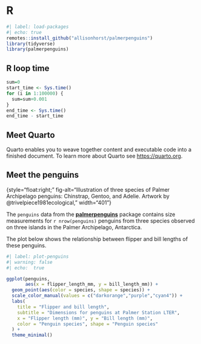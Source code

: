 # R 

::: {#R}
:::
```r
#| label: load-packages
#| echo: true
remotes::install_github("allisonhorst/palmerpenguins")
library(tidyverse)
library(palmerpenguins)
```

## R loop time 
```r
sum=0
start_time <- Sys.time()
for (i in 1:100000) {
  sum=sum+0.001
}
end_time <- Sys.time()
end_time - start_time
```

## Meet Quarto

Quarto enables you to weave together content and executable code into a finished document. To learn more about Quarto see <https://quarto.org>.

## Meet the penguins

{style="float:right;" fig-alt="Illustration of three species of Palmer Archipelago penguins: Chinstrap, Gentoo, and Adelie. Artwork by @trivelpiece1981ecological,
" width="401"}

The `penguins` data from the [**palmerpenguins**](https://allisonhorst.github.io/palmerpenguins "palmerpenguins R package") package contains size measurements for `r nrow(penguins)` penguins from three species observed on three islands in the Palmer Archipelago, Antarctica.

The plot below shows the relationship between flipper and bill lengths of these penguins.

```r
#| label: plot-penguins
#| warning: false
#| echo:  true

ggplot(penguins, 
       aes(x = flipper_length_mm, y = bill_length_mm)) +
  geom_point(aes(color = species, shape = species)) +
  scale_color_manual(values = c("darkorange","purple","cyan4")) +
  labs(
    title = "Flipper and bill length",
    subtitle = "Dimensions for penguins at Palmer Station LTER",
    x = "Flipper length (mm)", y = "Bill length (mm)",
    color = "Penguin species", shape = "Penguin species"
  ) +
  theme_minimal()
```


